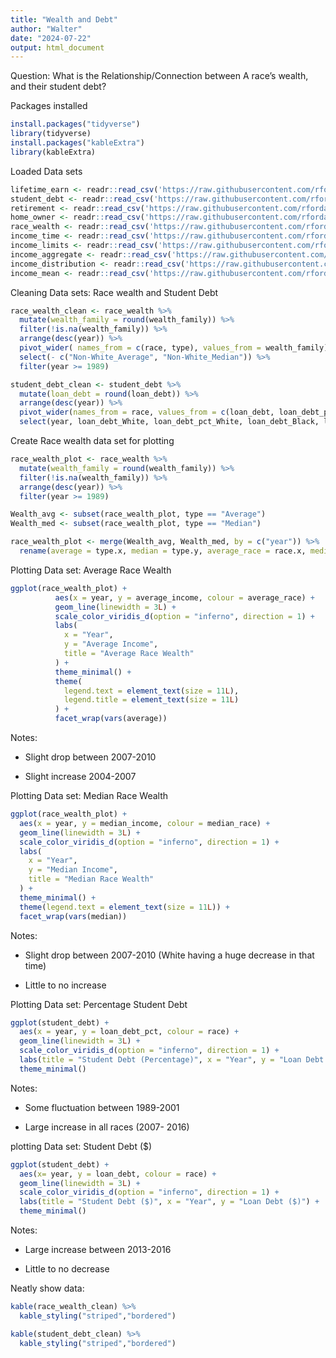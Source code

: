 ```yaml
---
title: "Wealth and Debt"
author: "Walter"
date: "2024-07-22"
output: html_document
---
```


Question: What is the Relationship/Connection between A race's wealth, and their student debt?

Packages installed

```r
install.packages("tidyverse")
library(tidyverse)
install.packages("kableExtra")
library(kableExtra)
```

Loaded Data sets

```r
lifetime_earn <- readr::read_csv('https://raw.githubusercontent.com/rfordatascience/tidytuesday/master/data/2021/2021-02-09/lifetime_earn.csv')
student_debt <- readr::read_csv('https://raw.githubusercontent.com/rfordatascience/tidytuesday/master/data/2021/2021-02-09/student_debt.csv')
retirement <- readr::read_csv('https://raw.githubusercontent.com/rfordatascience/tidytuesday/master/data/2021/2021-02-09/retirement.csv')
home_owner <- readr::read_csv('https://raw.githubusercontent.com/rfordatascience/tidytuesday/master/data/2021/2021-02-09/home_owner.csv')
race_wealth <- readr::read_csv('https://raw.githubusercontent.com/rfordatascience/tidytuesday/master/data/2021/2021-02-09/race_wealth.csv')
income_time <- readr::read_csv('https://raw.githubusercontent.com/rfordatascience/tidytuesday/master/data/2021/2021-02-09/income_time.csv')
income_limits <- readr::read_csv('https://raw.githubusercontent.com/rfordatascience/tidytuesday/master/data/2021/2021-02-09/income_limits.csv')
income_aggregate <- readr::read_csv('https://raw.githubusercontent.com/rfordatascience/tidytuesday/master/data/2021/2021-02-09/income_aggregate.csv')
income_distribution <- readr::read_csv('https://raw.githubusercontent.com/rfordatascience/tidytuesday/master/data/2021/2021-02-09/income_distribution.csv')
income_mean <- readr::read_csv('https://raw.githubusercontent.com/rfordatascience/tidytuesday/master/data/2021/2021-02-09/income_mean.csv')
```

Cleaning Data sets: Race wealth and Student Debt

```r
race_wealth_clean <- race_wealth %>% 
  mutate(wealth_family = round(wealth_family)) %>%
  filter(!is.na(wealth_family)) %>%
  arrange(desc(year)) %>%
  pivot_wider( names_from = c(race, type), values_from = wealth_family) %>%
  select(- c("Non-White_Average", "Non-White_Median")) %>%
  filter(year >= 1989)

student_debt_clean <- student_debt %>%
  mutate(loan_debt = round(loan_debt)) %>%
  arrange(desc(year)) %>%
  pivot_wider(names_from = race, values_from = c(loan_debt, loan_debt_pct))%>%
  select(year, loan_debt_White, loan_debt_pct_White, loan_debt_Black, loan_debt_pct_Black, loan_debt_Hispanic, loan_debt_pct_Hispanic)
```

Create Race wealth data set for plotting

```r
race_wealth_plot <- race_wealth %>% 
  mutate(wealth_family = round(wealth_family)) %>%
  filter(!is.na(wealth_family)) %>%
  arrange(desc(year)) %>%
  filter(year >= 1989)

Wealth_avg <- subset(race_wealth_plot, type == "Average")
Wealth_med <- subset(race_wealth_plot, type == "Median") 

race_wealth_plot <- merge(Wealth_avg, Wealth_med, by = c("year")) %>%
  rename(average = type.x, median = type.y, average_race = race.x, median_race = race.y, average_income = wealth_family.x, median_income = wealth_family.y)
```

Plotting Data set: Average Race Wealth

```r
ggplot(race_wealth_plot) +
          aes(x = year, y = average_income, colour = average_race) +
          geom_line(linewidth = 3L) +
          scale_color_viridis_d(option = "inferno", direction = 1) +
          labs(
            x = "Year",
            y = "Average Income",
            title = "Average Race Wealth"
          ) +
          theme_minimal() +
          theme(
            legend.text = element_text(size = 11L),
            legend.title = element_text(size = 11L)
          ) +
          facet_wrap(vars(average))

```

Notes:

-   Slight drop between 2007-2010

-   Slight increase 2004-2007

Plotting Data set: Median Race Wealth

```r
ggplot(race_wealth_plot) +
  aes(x = year, y = median_income, colour = median_race) +
  geom_line(linewidth = 3L) +
  scale_color_viridis_d(option = "inferno", direction = 1) +
  labs(
    x = "Year",
    y = "Median Income",
    title = "Median Race Wealth"
  ) +
  theme_minimal() +
  theme(legend.text = element_text(size = 11L)) +
  facet_wrap(vars(median))
```

Notes:

-   Slight drop between 2007-2010 (White having a huge decrease in that time)

-   Little to no increase

Plotting Data set: Percentage Student Debt

```r
ggplot(student_debt) +
  aes(x = year, y = loan_debt_pct, colour = race) +
  geom_line(linewidth = 3L) +
  scale_color_viridis_d(option = "inferno", direction = 1) +
  labs(title = "Student Debt (Percentage)", x = "Year", y = "Loan Debt Percentage") +
  theme_minimal()
```

Notes:

-   Some fluctuation between 1989-2001

-   Large increase in all races (2007- 2016)

plotting Data set: Student Debt (\$)

```r
ggplot(student_debt) +
  aes(x= year, y = loan_debt, colour = race) + 
  geom_line(linewidth = 3L) +
  scale_color_viridis_d(option = "inferno", direction = 1) +
  labs(title = "Student Debt ($)", x = "Year", y = "Loan Debt ($)") +
  theme_minimal()
```

Notes:

-   Large increase between 2013-2016

-   Little to no decrease

Neatly show data:

```r
kable(race_wealth_clean) %>%
  kable_styling("striped","bordered")

kable(student_debt_clean) %>%
  kable_styling("striped","bordered")
```
